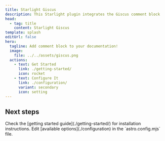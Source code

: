 ```yaml
---
title: Starlight Giscus
description: This Starlight plugin integrates the Giscus comment block into your documentation.
head:
  - tag: title
    content: Starlight Giscus
template: splash
editUrl: false
hero:
  tagline: Add comment block to your documentation!
  image:
    file: ../../assets/giscus.png
  actions:
    - text: Get Started
      link: ./getting-started/
      icon: rocket
    - text: Configure It
      link: ./configuration/
      variant: secondary
      icon: setting
---
```



## Next steps

<CardGrid>
  <Card title="Install the plugin" icon="puzzle">
    Check the [getting started guide](./getting-started/) for installation instructions.
  </Card>
  <Card title="Configure the plugin" icon="setting">
    Edit [available options](./configuration) in the `astro.config.mjs` file.
  </Card>
</CardGrid>
